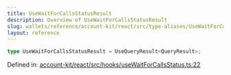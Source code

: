 ```yaml
---
title: UseWaitForCallsStatusResult
description: Overview of UseWaitForCallsStatusResult
slug: wallets/reference/account-kit/react/src/type-aliases/UseWaitForCallsStatusResult
layout: reference
---
```


```ts
type UseWaitForCallsStatusResult = UseQueryResult<QueryResult>;
```

Defined in: [account-kit/react/src/hooks/useWaitForCallsStatus.ts:22](https://github.com/alchemyplatform/aa-sdk/blob/e3c1a23e6e03f44bf2db3afddb97a91b175cba58/account-kit/react/src/hooks/useWaitForCallsStatus.ts#L22)
